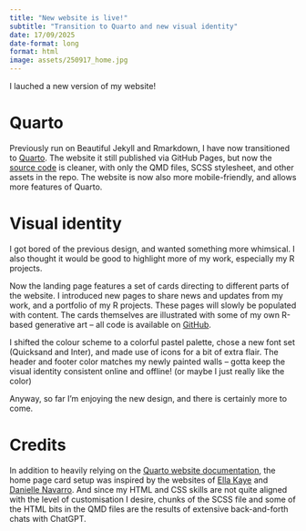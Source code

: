 ```yaml
---
title: "New website is live!"
subtitle: "Transition to Quarto and new visual identity"
date: 17/09/2025
date-format: long
format: html
image: assets/250917_home.jpg
---
```


I lauched a new version of my website!

# Quarto

Previously run on Beautiful Jekyll and Rmarkdown, I have now transitioned to [Quarto](https://quarto.org/).
The website it still published via GitHub Pages, but now the [source code](https://github.com/tinarozsos/tinarozsos.github.io) is cleaner, with only the QMD files, SCSS stylesheet, and other assets in the repo.
The website is now also more mobile-friendly, and allows more features of Quarto.

# Visual identity

I got bored of the previous design, and wanted something more whimsical.
I also thought it would be good to highlight more of my work, especially my R projects.

Now the landing page features a set of cards directing to different parts of the website.
I introduced new pages to share news and updates from my work, and a portfolio of my R projects.
These pages will slowly be populated with content.
The cards themselves are illustrated with some of my own R-based generative art -- all code is available on [GitHub](https://github.com/tinarozsos/art).

I shifted the colour scheme to a colorful pastel palette, chose a new font set (Quicksand and Inter), and made use of icons for a bit of extra flair.
The header and footer color matches my newly painted walls -- gotta keep the visual identity consistent online and offline! (or maybe I just really like the color)

Anyway, so far I'm enjoying the new design, and there is certainly more to come.

# Credits

In addition to heavily relying on the [Quarto website documentation](https://quarto.org/docs/websites/), the home page card setup was inspired by the websites of [Ella Kaye](https://ellakaye.co.uk/) and [Danielle Navarro](https://djnavarro.net/).
And since my HTML and CSS skills are not quite aligned with the level of customisation I desire, chunks of the SCSS file and some of the HTML bits in the QMD files are the results of extensive back-and-forth chats with ChatGPT.
